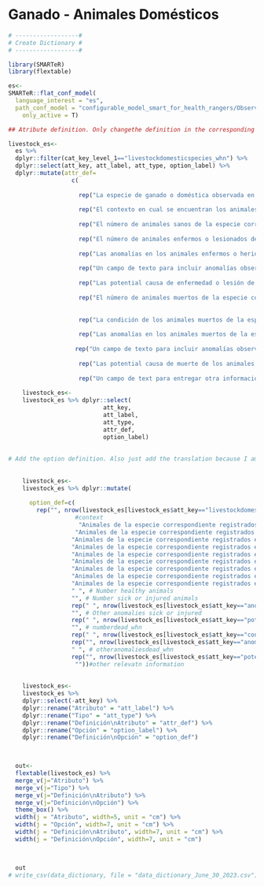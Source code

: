 # Ganado - Animales Domésticos {.unnumbered}

```r

# ------------------#
# Create Dictionary #
# ------------------#

library(SMARTeR)
library(flextable)

es<-
SMARTeR::flat_conf_model(
  language_interest = "es",
  path_conf_model = "configurable_model_smart_for_health_rangers/Observations_Final_conf_model_smart_for_health_rangers.xml",
    only_active = T)

## Atribute definition. Only changethe definition in the corresponding language because I am using the keys to subset the specific componenets.

livestock_es<-  
  es %>% 
  dplyr::filter(cat_key_level_1=="livestockdomesticspecies_whn") %>% 
  dplyr::select(att_key, att_label, att_type, option_label) %>% 
  dplyr::mutate(attr_def=
                  c(
                    
                    rep("La especie de ganado o doméstica observada en el Incidente", nrow(es[es$att_key=="livestockdomesticspecies_whn" & es$cat_key_level_1=="livestockdomesticspecies_whn",])),
                    
                    rep("El contexto en cual se encuentran los animales de la especie correspondiente. Múltiples opciones pueden ser elegidas", nrow(es[es$att_key=="context_whn" & es$cat_key_level_1=="livestockdomesticspecies_whn",])),
                    
                    rep("El número de animales sanos de la especie correspondiente en el Incidente", nrow(es[es$att_key=="numberhealthy_whn" & es$cat_key_level_1=="livestockdomesticspecies_whn",])),
                    
                    rep("El número de animales enfermos o lesionados de la especie correspondiente en el Incidente", nrow(es[es$att_key=="numbersickorinjured_whn" & es$cat_key_level_1=="livestockdomesticspecies_whn",])),
                    
                    rep("Las anomalías en los animales enfermos o heridos de las especie correspondiente observada en el Incidente. Múltiples opciones pueden ser elegidas", nrow(es[es$att_key=="anomaliesinsickorinjuredanimals_whn" & es$cat_key_level_1=="livestockdomesticspecies_whn",])),
                    
                    rep("Un campo de texto para incluir anomalías observadas en los animales enfermos o lesionados de la especie correspondiente observada en el Incidente si es que que no esta en las opciones del Atributo 'Anomalías en Animales Enfermos y Lesionados'", nrow(es[es$att_key=="otheranomaliessickorinjured_whn" & es$cat_key_level_1=="livestockdomesticspecies_whn",])),
                    
                    rep("Las potential causa de enfermedad o lesión de los animales enfermos o lesionados de la especie correspondiente observada en el Incidente. Múltiples opciones pueden ser elegidas", nrow(es[es$att_key=="potentialcausediseaseorinjury_whn" & es$cat_key_level_1=="livestockdomesticspecies_whn",])),
                    
                    rep("El número de animales muertos de la especie correspondiente observada en el Incidente", nrow(es[es$att_key=="numberdead_whn" & es$cat_key_level_1=="livestockdomesticspecies_whn",])),
                    
                    
                    rep("La condición de los animales muertos de la especie correspondiente observados en el Incidente. Múltiples opciones pueden ser elegidas", nrow(es[es$att_key=="conditiondeadanimals_whn" & es$cat_key_level_1=="livestockdomesticspecies_whn",])),
                    
                    rep("Las anomalías en los animales muertos de la especie correspondiente observada en el Incidente. Múltiples opciones pueden ser elegidas", nrow(es[es$att_key=="anomaliesindeadanimals_whn" & es$cat_key_level_1=="livestockdomesticspecies_whn",])),
                    
                   rep("Un campo de texto para incluir anomalías observadas en los animales muertos de la especie correspondiente observada en el Incidente si es que que no esta en las opciones del Atributo 'Anomalías en Animales Muertos'", nrow(es[es$att_key=="otheranomaliesdead_whn" & es$cat_key_level_1=="livestockdomesticspecies_whn",])),
                    
                    rep("Las potential causa de muerte de los animales muertos de la especie correspondiente observada en el Incidente. Múltiples opciones pueden ser elegidas", nrow(es[es$att_key=="potentialcausedeath_whn" & es$cat_key_level_1=="livestockdomesticspecies_whn",])),
                    
                    rep("Un campo de text para entregar otra información relevante respecto a los animales de la especie de fauna silvestre correspondiente", nrow(es[es$att_key=="otherrelevantinformation_whn" & es$cat_key_level_1=="livestockdomesticspecies_whn",])))) 
  
    livestock_es<-
    livestock_es %>% dplyr::select(
                           att_key,
                           att_label,
                           att_type,
                           attr_def, 
                           option_label)
    
    
# Add the option definition. Also just add the translation because I am using the keys to get to specific components.    
    
    
    livestock_es<-
    livestock_es %>% dplyr::mutate(
      
      option_def=c(
        rep("", nrow(livestock_es[livestock_es$att_key=="livestockdomesticspecies_whn",])),  # Species
                   #context
                    "Animales de la especie correspondiente registrados en el Incidente que están cazados o capturados al momento de la observación; sin embargo, han sido desplazados de la ubicación donde fueron cazados o capturados. Por ejemplo, animales enjaulados en posesión de un cazador que va caminando por un área protegida", #Hunted and Displaced             
                   "Animales de la especie correspondiente registrados en el Incidente que están cazados o capturados al momento de la observación; sin embargo, no han sido desplazados desde la ubicación donde fueron cazados o capturados. Por ejemplo, animales observados en una trampa de un cazador", #Hunted and not Displaced  
                  "Animales de la especie correspondiente registrados en el Incidente son mantenidos en un centro de rehabilitación/rescate", # Rescue/Rehabilitation Center
                  "Animales de la especie correspondiente registrados en el Incidente son observados en su hábitat y no están cazados, capturados, en cautiverio, o restringidos. Estos animales pueden ser capturados por motivos de vigilancia sanitaria y ser considerados 'De vida libre'", # free-ranging
                  "Animales de la especie correspondiente registrados en el Incidente son mantenidos en una granja", # farm
                  "Animales de la especie correspondiente registrados en el Incidente son mantenidos en una habitación domiciliaria", # farm
                  "Animales de la especie correspondiente registrados en el Incidente son capturados por razones de investigación o conservación no relacionada con vigilancia sanitaria", # Research or conservation capture
                  "Animales de la especie correspondiente registrados en el Incidente estan en un mercado", # market
                  "Animales de la especie correspondiente registrados en el Incidente estan en un puesto de venta",
                  " ", # Number healthy animals
                  "", # Number sick or injured animals
                  rep(" ", nrow(livestock_es[livestock_es$att_key=="anomaliesinsickorinjuredanimals_whn",])), #Anomalies in Sick or Injured Animals
                  "", # Other anomalies sick or injured     
                  rep(" ", nrow(livestock_es[livestock_es$att_key=="potentialcausediseaseorinjury_whn",])),    
                  "", # numberdead_whn     
                  rep(" ", nrow(livestock_es[livestock_es$att_key=="conditiondeadanimals_whn",])), # conditiondeadanimals_whn     
                  rep("", nrow(livestock_es[livestock_es$att_key=="anomaliesindeadanimals_whn",])), #Anomalies in Dead Animals
                  " ", # otheranomaliesdead_whn     
                  rep("", nrow(livestock_es[livestock_es$att_key=="potentialcausedeath_whn",])), # potentialcausedeath_whn
                   ""))#other relevatn information
                    
                  
    livestock_es<-
    livestock_es %>% 
    dplyr::select(-att_key) %>% 
    dplyr::rename("Atributo" = "att_label") %>% 
    dplyr::rename("Tipo" = "att_type") %>% 
    dplyr::rename("Definición\nAtributo" = "attr_def") %>% 
    dplyr::rename("Opción" = "option_label") %>% 
    dplyr::rename("Definición\nOpción" = "option_def") 


  
  out<-  
  flextable(livestock_es) %>% 
  merge_v(j="Atributo") %>% 
  merge_v(j="Tipo") %>% 
  merge_v(j="Definición\nAtributo") %>% 
  merge_v(j="Definición\nOpción") %>%
  theme_box() %>% 
  width(j = "Atributo", width=5, unit = "cm") %>% 
  width(j = "Opción", width=7, unit = "cm") %>% 
  width(j = "Definición\nAtributo", width=7, unit = "cm") %>% 
  width(j = "Definición\nOpción", width=7, unit = "cm")

  

  out
# write_csv(data_dictionary, file = "data_dictionary_June_30_2023.csv")

```


